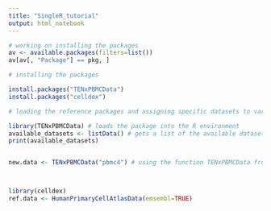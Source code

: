 ---
title: "SingleR_tutorial"
output: html_notebook
---



```{r}
# working on installing the packages
av <- available.packages(filters=list())
av[av[, "Package"] == pkg, ]

# installing the packages 

install.packages("TENxPBMCData")
install.packages("celldex")

# loading the reference packages and assigning specific datasets to variables to be used by SingleR

library(TENxPBMCData) # loads the package into the R environment
available_datasets <- listData() # gets a list of the available datasets
print(available_datasets)


new.data <- TENxPBMCData("pbmc4") # using the function TENxPBMCData from the TENxPBMCData package to load a specific dataset



library(celldex)
ref.data <- HumanPrimaryCellAtlasData(emsembl=TRUE) 


```

